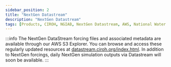 ```yaml
---
sidebar_position: 2
title: "NextGen Datastream"
description: "NextGen Datastream"
tags: [Products, CIROH, NGIAB, NextGen Datastream, AWS, National Water Model]
---
```


:::info
The NextGen DataStream forcing files and associated metadata are available through our AWS S3 Explorer. You can browse and access these regularly updated resources at [datastream.ciroh.org/index.html](http://datastream.ciroh.org/index.html). In addition to NextGen forcings, daily NextGen simulation outputs via Datastream will soon be available.
:::

 
<GitHubReadme username="CIROH-UA" repo="ngen-datastream" trimTitle="true" />
